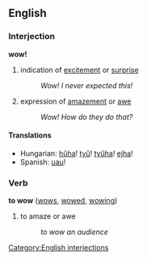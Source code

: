 ==English==
===Interjection===
'''wow!'''

# indication of [[excite]]ment or [[surprise]]
#: ''Wow! I never expected this!''
# expression of [[amaze]]ment or [[awe]]
#: ''Wow! How do they do that?''

====Translations====
*Hungarian: [[hűha]]! [[tyű]]! [[tyűha]]! [[ejha]]!
*Spanish: [[uau]]!

===Verb===
'''to wow''' ([[wows]], [[wowed]], [[wowing]])

# to amaze or awe
#: ''to wow an audience''

[[Category:English interjections]]
